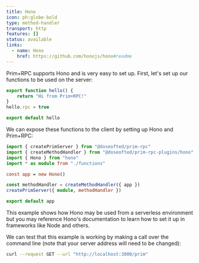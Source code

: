 ```yaml
---
title: Hono
icon: ph:globe-bold
type: method-handler
transport: http
features: []
status: available
links:
  - name: Hono
    href: https://github.com/honojs/hono#readme
---
```



Prim+RPC supports Hono and is very easy to set up. First, let's set up our functions to be used on the server:

<CodeFile filename="functions.ts">

```typescript
export function hello() {
	return "Hi from Prim+RPC!"
}
hello.rpc = true

export default hello
```

</CodeFile>

We can expose these functions to the client by setting up Hono and Prim+RPC:

<CodeFile filename="index.ts">

```typescript
import { createPrimServer } from "@doseofted/prim-rpc"
import { createMethodHandler } from "@doseofted/prim-rpc-plugins/hono"
import { Hono } from "hono"
import * as module from "./functions"

const app = new Hono()

const methodHandler = createMethodHandler({ app })
createPrimServer({ module, methodHandler })

export default app
```

</CodeFile>

This example shows how Hono may be used from a serverless environment but you may reference Hono's documentation to
learn how to set it up in frameworks like Node and others.

We can test that this example is working by making a call over the command line (note that your server address will need
to be changed):

<CodeFile>

```zsh
curl --request GET --url "http://localhost:3000/prim"
```

</CodeFile>
